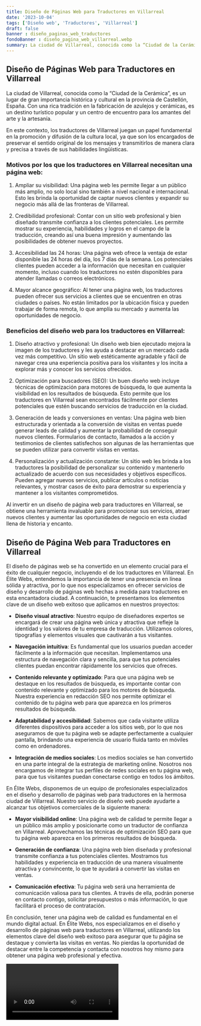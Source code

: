 ```yaml
---
title: Diseño de Páginas Web para Traductores en Villarreal
date: '2023-10-04'
tags: ['Diseño web', 'Traductores', 'Villarreal']
draft: false
banner : diseño_paginas_web_traductores
fondoBanner : diseño_pagina_web_villarreal.webp
summary: La ciudad de Villarreal, conocida como la “Ciudad de la Cerámica”, es un lugar de gran importancia histórica y cultural en la provincia de Castellón, España. Con una rica tradición en la fabricación de azulejos y cerámicas, es un destino turístico popular y un centro de encuentro para los amantes del arte y la artesanía.
---
```


## Diseño de Páginas Web para Traductores en Villarreal

La ciudad de Villarreal, conocida como la “Ciudad de la Cerámica”, es un lugar de gran importancia histórica y cultural en la provincia de Castellón, España. Con una rica tradición en la fabricación de azulejos y cerámicas, es un destino turístico popular y un centro de encuentro para los amantes del arte y la artesanía.

En este contexto, los traductores de Villarreal juegan un papel fundamental en la promoción y difusión de la cultura local, ya que son los encargados de preservar el sentido original de los mensajes y transmitirlos de manera clara y precisa a través de sus habilidades lingüísticas.

### Motivos por los que los traductores en Villarreal necesitan una página web:

1. Ampliar su visibilidad: Una página web les permite llegar a un público más amplio, no solo local sino también a nivel nacional e internacional. Esto les brinda la oportunidad de captar nuevos clientes y expandir su negocio más allá de las fronteras de Villarreal.

2. Credibilidad profesional: Contar con un sitio web profesional y bien diseñado transmite confianza a los clientes potenciales. Les permite mostrar su experiencia, habilidades y logros en el campo de la traducción, creando así una buena impresión y aumentando las posibilidades de obtener nuevos proyectos.

3. Accesibilidad las 24 horas: Una página web ofrece la ventaja de estar disponible las 24 horas del día, los 7 días de la semana. Los potenciales clientes pueden acceder a la información que necesitan en cualquier momento, incluso cuando los traductores no estén disponibles para atender llamadas o correos electrónicos.

4. Mayor alcance geográfico: Al tener una página web, los traductores pueden ofrecer sus servicios a clientes que se encuentren en otras ciudades o países. No están limitados por la ubicación física y pueden trabajar de forma remota, lo que amplía su mercado y aumenta las oportunidades de negocio.

### Beneficios del diseño web para los traductores en Villarreal:

1. Diseño atractivo y profesional: Un diseño web bien ejecutado mejora la imagen de los traductores y les ayuda a destacar en un mercado cada vez más competitivo. Un sitio web estéticamente agradable y fácil de navegar crea una experiencia positiva para los visitantes y los incita a explorar más y conocer los servicios ofrecidos.

2. Optimización para buscadores (SEO): Un buen diseño web incluye técnicas de optimización para motores de búsqueda, lo que aumenta la visibilidad en los resultados de búsqueda. Esto permite que los traductores en Villarreal sean encontrados fácilmente por clientes potenciales que estén buscando servicios de traducción en la ciudad.

3. Generación de leads y conversiones en ventas: Una página web bien estructurada y orientada a la conversión de visitas en ventas puede generar leads de calidad y aumentar la probabilidad de conseguir nuevos clientes. Formularios de contacto, llamados a la acción y testimonios de clientes satisfechos son algunas de las herramientas que se pueden utilizar para convertir visitas en ventas.

4. Personalización y actualización constante: Un sitio web les brinda a los traductores la posibilidad de personalizar su contenido y mantenerlo actualizado de acuerdo con sus necesidades y objetivos específicos. Pueden agregar nuevos servicios, publicar artículos o noticias relevantes, y mostrar casos de éxito para demostrar su experiencia y mantener a los visitantes comprometidos.

Al invertir en un diseño de página web para traductores en Villarreal, se obtiene una herramienta invaluable para promocionar sus servicios, atraer nuevos clientes y aumentar las oportunidades de negocio en esta ciudad llena de historia y encanto.

<GifSeo />

<Cta />

## Diseño de Página Web para Traductores en Villarreal

El diseño de páginas web se ha convertido en un elemento crucial para el éxito de cualquier negocio, incluyendo el de los traductores en Villarreal. En Élite Webs, entendemos la importancia de tener una presencia en línea sólida y atractiva, por lo que nos especializamos en ofrecer servicios de diseño y desarrollo de páginas web hechas a medida para traductores en esta encantadora ciudad. A continuación, te presentamos los elementos clave de un diseño web exitoso que aplicamos en nuestros proyectos:

- **Diseño visual atractivo**: Nuestro equipo de diseñadores expertos se encargará de crear una página web única y atractiva que refleje la identidad y los valores de tu empresa de traducción. Utilizamos colores, tipografías y elementos visuales que cautivarán a tus visitantes.

- **Navegación intuitiva**: Es fundamental que los usuarios puedan acceder fácilmente a la información que necesitan. Implementamos una estructura de navegación clara y sencilla, para que tus potenciales clientes puedan encontrar rápidamente los servicios que ofreces.

- **Contenido relevante y optimizado**: Para que una página web se destaque en los resultados de búsqueda, es importante contar con contenido relevante y optimizado para los motores de búsqueda. Nuestra experiencia en redacción SEO nos permite optimizar el contenido de tu página web para que aparezca en los primeros resultados de búsqueda.

- **Adaptabilidad y accesibilidad**: Sabemos que cada visitante utiliza diferentes dispositivos para acceder a los sitios web, por lo que nos aseguramos de que tu página web se adapte perfectamente a cualquier pantalla, brindando una experiencia de usuario fluida tanto en móviles como en ordenadores.

- **Integración de medios sociales**: Los medios sociales se han convertido en una parte integral de la estrategia de marketing online. Nosotros nos encargamos de integrar tus perfiles de redes sociales en tu página web, para que tus visitantes puedan conectarse contigo en todos los ámbitos.

En Élite Webs, disponemos de un equipo de profesionales especializados en el diseño y desarrollo de páginas web para traductores en la hermosa ciudad de Villarreal. Nuestro servicio de diseño web puede ayudarte a alcanzar tus objetivos comerciales de la siguiente manera:

- **Mayor visibilidad online**: Una página web de calidad te permite llegar a un público más amplio y posicionarte como un traductor de confianza en Villarreal. Aprovechamos las técnicas de optimización SEO para que tu página web aparezca en los primeros resultados de búsqueda.

- **Generación de confianza**: Una página web bien diseñada y profesional transmite confianza a tus potenciales clientes. Mostramos tus habilidades y experiencia en traducción de una manera visualmente atractiva y convincente, lo que te ayudará a convertir las visitas en ventas.

- **Comunicación efectiva**: Tu página web será una herramienta de comunicación valiosa para tus clientes. A través de ella, podrán ponerse en contacto contigo, solicitar presupuestos o más información, lo que facilitará el proceso de contratación.

En conclusión, tener una página web de calidad es fundamental en el mundo digital actual. En Élite Webs, nos especializamos en el diseño y desarrollo de páginas web para traductores en Villarreal, utilizando los elementos clave del diseño web exitoso para asegurar que tu página se destaque y convierta las visitas en ventas. No pierdas la oportunidad de destacar entre la competencia y contacta con nosotros hoy mismo para obtener una página web profesional y efectiva.

<Video />

<CtaBot job='Traductores' city='Villarreal'/>

<Gmaps query='Villarreal+españa+maps' />